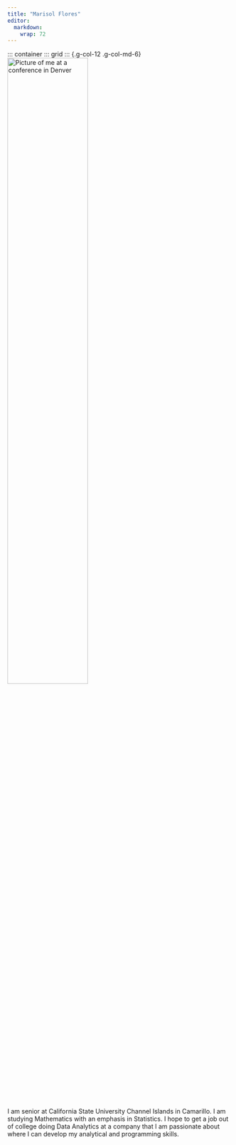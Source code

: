 ```yaml
---
title: "Marisol Flores"
editor: 
  markdown: 
    wrap: 72
---
```


::: container
::: grid
::: {.g-col-12 .g-col-md-6}
![](img/avatar.jpeg "Picture of me at a conference in Denver"){.rounded-circle fig-align="center" width="60%"}


I am senior at California State University Channel Islands in Camarillo.
I am studying Mathematics with an emphasis in Statistics. I hope to get
a job out of college doing Data Analytics at a company that I am
passionate about where I can develop my analytical and programming
skills.
